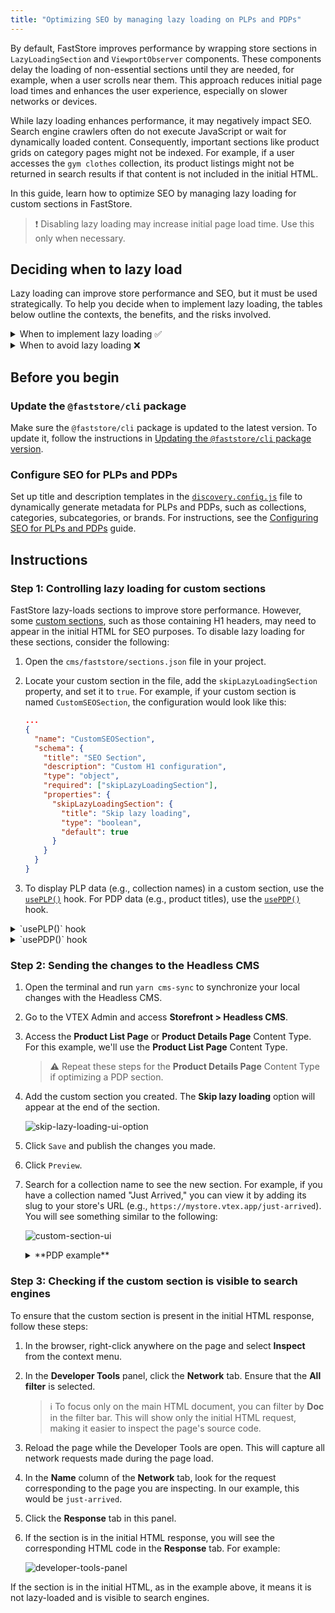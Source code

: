 ```yaml
---
title: "Optimizing SEO by managing lazy loading on PLPs and PDPs"
---
```


By default, FastStore improves performance by wrapping store sections in `LazyLoadingSection` and `ViewportObserver` components. These components delay the loading of non-essential sections until they are needed, for example, when a user scrolls near them. This approach reduces initial page load times and enhances the user experience, especially on slower networks or devices.

While lazy loading enhances performance, it may negatively impact SEO. Search engine crawlers often do not execute JavaScript or wait for dynamically loaded content. Consequently, important sections like product grids on category pages might not be indexed. For example, if a user accesses the `gym clothes` collection, its product listings might not be returned in search results if that content is not included in the initial HTML.

In this guide, learn how to optimize SEO by managing lazy loading for custom sections in FastStore.

> ❗ Disabling lazy loading may increase initial page load time. Use this only when necessary.

## Deciding when to lazy load

Lazy loading can improve store performance and SEO, but it must be used strategically. To help you decide when to implement lazy loading, the tables below outline the contexts, the benefits, and the risks involved.

<details>
<summary>When to implement lazy loading ✅</summary>

| Context | Benefit | Example |
| :--- | :--- | :--- |
| **To load content that isn't immediately visible** | Improves initial page load speed by delaying non-critical assets that are below the fold. | A homepage with promotional banners and lookbooks that load as the user scrolls down the page. |
| **To improve page speed for a media-heavy page** | Optimizes resource usage and ensures the most important content is prioritized and loads first. | A PDP includes a "Complete the Look" carousel at the bottom. Since these are supplementary suggestions, lazy loading ensures the main product details are prioritized, and the carousel images load only when the user scrolls to that section. |
| **The content doesn't affect SEO or crawling** | It won't negatively impact search engine visibility since the content isn't critical for SEO or structured data. | A store's homepage has a "Fashion Trends" slider in the footer with inspirational videos. Since this content does not impact structured product data for SEO, lazy loading it will not negatively affect search engine visibility. |
| **To balance server load during high traffic** | It reduces server spikes by only loading images visible on the screen, keeping the browsing experience fast. | Category pages like "Dresses" or "Jeans" may have hundreds of product image previews. With lazy loading, only the images visible above the fold load immediately, reducing server spikes and keeping the browsing experience fast. |

</details>

<details>
<summary>When to avoid lazy loading ❌</summary>

| Context | Reason to avoid | Example |
| :--- | :--- | :--- |
| **The store section is part of your core PLP or PDP** | Essential product details like names, prices, and descriptions must be immediately visible to users and search engines. | A "Jeans" category page where product names and thumbnails need to load instantly for indexing and shoppers don't experience delays in viewing products. |
| **All product content needs to appear for search engines** | Critical content for SEO, like size charts and availability, must be crawlable and indexable right away. | On a product page for a best-selling jacket, size charts and availability information should load instantly. Lazy loading these elements would hide vital product data from search engines, potentially harming SEO and user conversions. |
| **There's a risk of hiding critical page elements from crawlers** | Search engines might not see all content if it's lazy-loaded, potentially harming your site's SEO. | A "New Arrivals" grid on your homepage displays featured items from several categories. Lazy loading is skipped here to ensure search engines can index every new product shown in this grid. |
| **To avoid overloading all store content simultaneously** | Lazy loading should be applied selectively. Overloading a page with too many assets can exhaust crawl budgets and slow indexing. | A homepage with numerous campaign images that should be lazy-loaded to avoid slowing down the site and increasing server load. |

</details>

## Before you begin

<Steps>

### Update the `@faststore/cli` package

Make sure the `@faststore/cli` package is updated to the latest version. To update it, follow the instructions in [Updating the `@faststore/cli` package version](https://developers.vtex.com/docs/guides/faststore/project-structure-updating-the-cli-package-version).

### Configure SEO for PLPs and PDPs

Set up title and description templates in the [`discovery.config.js`](https://developers.vtex.com/docs/guides/faststore/project-structure-config-options) file to dynamically generate metadata for PLPs and PDPs, such as collections, categories, subcategories, or brands.
For instructions, see the [Configuring SEO for PLPs and PDPs](https://developers.vtex.com/docs/guides/faststore/seo-configuring-seo-for-plp-and-pdp) guide.

</Steps>

## Instructions

### Step 1: Controlling lazy loading for custom sections

FastStore lazy-loads sections to improve store performance. However, some [custom sections](https://developers.vtex.com/docs/guides/faststore/building-sections-creating-a-new-section), such as those containing H1 headers, may need to appear in the initial HTML for SEO purposes. To disable lazy loading for these sections, consider the following:

1. Open the `cms/faststore/sections.json` file in your project.
2. Locate your custom section in the file, add the `skipLazyLoadingSection` property, and set it to `true`. For example, if your custom section is named `CustomSEOSection`, the configuration would look like this:

   ```json
   ...
   {
     "name": "CustomSEOSection",
     "schema": {
       "title": "SEO Section",
       "description": "Custom H1 configuration",
       "type": "object",
       "required": ["skipLazyLoadingSection"],
       "properties": {
         "skipLazyLoadingSection": {
           "title": "Skip lazy loading",
           "type": "boolean",
           "default": true
         }
       }
     }
   }
   ```

3. To display PLP data (e.g., collection names) in a custom section, use the [`usePLP()`](https://developers.vtex.com/docs/guides/faststore/api-extensions-consuming-api-extensions#consuming-api-extensions-data-from-custom-sections) hook. For PDP data (e.g., product titles), use the [`usePDP()`](https://developers.vtex.com/docs/guides/faststore/api-extensions-consuming-api-extensions#hooks-for-consuming-api-extension-data) hook.

<details>
<summary>`usePLP()` hook</summary>

   ```tsx
   import { usePLP } from "@faststore/core";

   export default function CustomPLPName() {
     const context = usePLP();

     return (
       <section>
         <h1>Testing - {context.data?.collection?.seo?.title ?? "PLP"}!</h1>
       </section>
     );
   }
   ```

</details>

<details>
<summary>`usePDP()` hook</summary>

   ```tsx
   import { usePDP } from "@faststore/core";

   export default function CustomPDPName() {
     const context = usePDP();

     return (
       <section>
         <h1>Testing - {context.data?.product?.seo?.title ?? "PDP"}!</h1>
       </section>
     );
   }
   ```

</details>

### Step 2: Sending the changes to the Headless CMS

1. Open the terminal and run `yarn cms-sync` to synchronize your local changes with the Headless CMS.
2. Go to the VTEX Admin and access **Storefront > Headless CMS**.
3. Access the **Product List Page** or **Product Details Page** Content Type. For this example, we'll use the **Product List Page** Content Type.

   > ⚠ Repeat these steps for the **Product Details Page** Content Type if optimizing a PDP section.

4. Add the custom section you created. The **Skip lazy loading** option will appear at the end of the section.

   ![skip-lazy-loading-ui-option](https://vtexhelp.vtexassets.com/assets/docs/src/skip-lazy-loading___2a0ca0c7a90d61cda31c2ce9200e377f.png)

5. Click `Save` and publish the changes you made.
6. Click `Preview`.
7. Search for a collection name to see the new section. For example, if you have a collection named "Just Arrived," you can view it by adding its slug to your store's URL (e.g., `https://mystore.vtex.app/just-arrived`). You will see something similar to the following:

   ![custom-section-ui](https://vtexhelp.vtexassets.com/assets/docs/src/custom-section___48bf7d70d678b4fb4ddae39aa0cf14cb.png)

    <details>
      <summary>**PDP example**</summary>
      
      For PDPs, test with a product URL (e.g., `https://mystore.vtex.app/p/blue-shirt`). The image below shows the **New Arrivals** title on the PDP.

    </details>

### Step 3: Checking if the custom section is visible to search engines

To ensure that the custom section is present in the initial HTML response, follow these steps:

1. In the browser, right-click anywhere on the page and select **Inspect** from the context menu.
2. In the **Developer Tools** panel, click the **Network** tab. Ensure that the **All filter** is selected.

   > ℹ To focus only on the main HTML document, you can filter by **Doc** in the filter bar. This will show only the initial HTML request, making it easier to inspect the page's source code.

3. Reload the page while the Developer Tools are open. This will capture all network requests made during the page load.
4. In the **Name** column of the **Network** tab, look for the request corresponding to the page you are inspecting. In our example, this would be `just-arrived`.
5. Click the **Response** tab in this panel.
6. If the section is in the initial HTML response, you will see the corresponding HTML code in the **Response** tab. For example:

   ![developer-tools-panel](https://vtexhelp.vtexassets.com/assets/docs/src/developer-tools-panel___9240a6f4b36ce8151f6d346e78674f2b.png)

If the section is in the initial HTML, as in the example above, it means it is not lazy-loaded and is visible to search engines.
